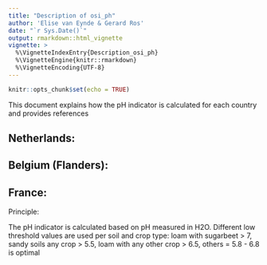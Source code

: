 ```yaml
---
title: "Description of osi_ph"
author: 'Elise van Eynde & Gerard Ros'
date: "`r Sys.Date()`"
output: rmarkdown::html_vignette
vignette: >
  %\VignetteIndexEntry{Description_osi_ph}
  %\VignetteEngine{knitr::rmarkdown}
  %\VignetteEncoding{UTF-8}
---
```


```r
knitr::opts_chunk$set(echo = TRUE)
```

This document explains how the pH indicator is calculated for each country and provides references


## Netherlands:



## Belgium (Flanders): 

## France:

Principle:

The pH indicator is calculated based on pH measured in H2O. Different low threshold values are used per soil and crop type: loam with sugarbeet > 7, sandy soils any crop > 5.5, loam with any other crop > 6.5, others = 5.8 - 6.8 is optimal


